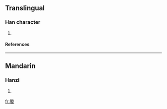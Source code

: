 ==Translingual==
===Han character===
{{Han char|rn=38|rad=女|as=13|sn=16|four=|canj=卜人女 (YOV)}}
# {{defn|Han|sort=女13}}
====References====
{{Han ref|kx=0272.200|dkj=06785|dj=0540.200|hdz=21085.040|uh=5B1C|ud=23324}}
----
==Mandarin==
===Hanzi===
{{cmn-hanzi|pin=[[tiáo]] (tiao2), [[x]] (xin)|wg=t'iao<sup>2</sup>, hsi<sup>n</sup>}}
# {{defn|Mandarin}}






[[fr:嬜]]